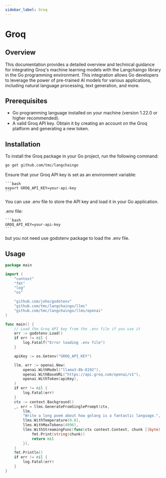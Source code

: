 ```yaml
---
sidebar_label: Groq
---
```


# Groq

## Overview

This documentation provides a detailed overview and technical guidance for integrating Groq's machine learning models with the Langchaingo library in the Go programming environment. This integration allows Go developers to leverage the power of pre-trained AI models for various applications, including natural language processing, text generation, and more.

## Prerequisites

- Go programming language installed on your machine (version 1.22.0 or higher recommended).
-  A valid Groq API key. Obtain it by creating an account on the Groq platform and generating a new token.

## Installation

To install the Groq package in your Go project, run the following command:

```bash
go get github.com/tmc/langchaingo
```

Ensure that your Groq API key is set as an environment variable:
    
    ```bash
    export GROQ_API_KEY=your-api-key
    ```

You can use .env file to store the API key and load it in your Go application.

.env file:

    ```bash
    GROQ_API_KEY=your-api-key
    ```
but you not need use godotenv package to load the .env file.


## Usage

```go
package main

import (
	"context"
	"fmt"
	"log"
	"os"

	"github.com/joho/godotenv"
	"github.com/tmc/langchaingo/llms"
	"github.com/tmc/langchaingo/llms/openai"
)

func main() {
    // Load the Groq API key from the .env file if you use it
	err := godotenv.Load()
	if err != nil {
		log.Fatalf("Error loading .env file")
	}

	apiKey := os.Getenv("GROQ_API_KEY")

	llm, err := openai.New(
		openai.WithModel("llama3-8b-8192"),
		openai.WithBaseURL("https://api.groq.com/openai/v1"),
		openai.WithToken(apiKey),
	)
	if err != nil {
		log.Fatal(err)
	}
	ctx := context.Background()
	_, err = llms.GenerateFromSinglePrompt(ctx,
		llm,
		"Write a long poem about how golang is a fantastic language.",
		llms.WithTemperature(0.8),
		llms.WithMaxTokens(4096),
		llms.WithStreamingFunc(func(ctx context.Context, chunk []byte) error {
			fmt.Print(string(chunk))
			return nil
		}),
	)
	fmt.Println()
	if err != nil {
		log.Fatal(err)
	}
}
``` 
